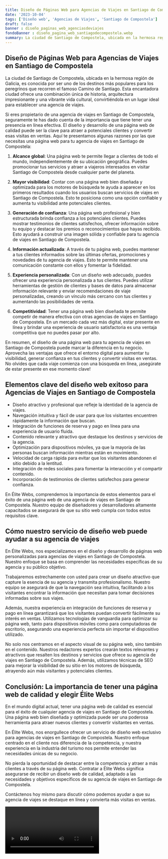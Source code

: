 ```yaml
---
title: Diseño de Páginas Web para Agencias de Viajes en Santiago de Compostela
date: '2023-10-04'
tags: ['Diseño web', 'Agencias de Viajes', 'Santiago de Compostela']
draft: false
banner : diseño_paginas_web_agenciasdeviajes
fondoBanner : diseño_pagina_web_santiagodecompostela.webp
summary: La ciudad de Santiago de Compostela, ubicada en la hermosa región de Galicia, es conocida por ser uno de los destinos más populares para los peregrinos que recorren el famoso Camino de Santiago. Esta encantadora ciudad ofrece una combinación única de historia, arquitectura impresionante y una vibrante vida cultural, convirtiéndola en un lugar ideal para establecer una agencia de viajes.
---
```


## Diseño de Páginas Web para Agencias de Viajes en Santiago de Compostela

La ciudad de Santiago de Compostela, ubicada en la hermosa región de Galicia, es conocida por ser uno de los destinos más populares para los peregrinos que recorren el famoso Camino de Santiago. Esta encantadora ciudad ofrece una combinación única de historia, arquitectura impresionante y una vibrante vida cultural, convirtiéndola en un lugar ideal para establecer una agencia de viajes.

Si eres propietario de una agencia de viajes en Santiago de Compostela, seguramente te has dado cuenta de la importancia que tiene tener una presencia en línea efectiva. El diseño y desarrollo de una página web de calidad puede ser la clave para atraer a potenciales clientes y convertir esas visitas en ventas. Aquí te presentamos algunas razones por las que necesitas una página web para tu agencia de viajes en Santiago de Compostela:

1. **Alcance global**: Una página web te permite llegar a clientes de todo el mundo, independientemente de su ubicación geográfica. Puedes promocionar tus servicios y atraer a viajeros interesados en visitar Santiago de Compostela desde cualquier parte del planeta.

2. **Mayor visibilidad**: Contar con una página web bien diseñada y optimizada para los motores de búsqueda te ayuda a aparecer en los primeros resultados cuando los usuarios buscan servicios de viajes en Santiago de Compostela. Esto te posiciona como una opción confiable y aumenta tu visibilidad ante potenciales clientes.

3. **Generación de confianza**: Una página web profesional y bien estructurada brinda confianza a los potenciales clientes. Puedes mostrar testimonios de clientes satisfechos, ofrecer información sobre tu equipo y destacar los premios o reconocimientos que hayas recibido. Esto ayudará a construir una imagen sólida y confiable para tu agencia de viajes en Santiago de Compostela.

4. **Información actualizada**: A través de tu página web, puedes mantener a tus clientes informados sobre las últimas ofertas, promociones y novedades de tu agencia de viajes. Esto te permite mantener una comunicación constante con ellos y fomentar la fidelidad.

5. **Experiencia personalizada**: Con un diseño web adecuado, puedes ofrecer una experiencia personalizada a tus clientes. Puedes utilizar herramientas de gestión de clientes y bases de datos para almacenar información relevante y enviar recomendaciones de viaje personalizadas, creando un vínculo más cercano con tus clientes y aumentando las posibilidades de venta.

6. **Competitividad**: Tener una página web bien diseñada te permite competir de manera efectiva con otras agencias de viajes en Santiago de Compostela. En un mercado cada vez más digital, estar presente en línea y brindar una experiencia de usuario satisfactoria es una ventaja competitiva que no puedes pasar por alto.

En resumen, el diseño de una página web para tu agencia de viajes en Santiago de Compostela puede marcar la diferencia en tu negocio. Aprovecha las ventajas que ofrece el entorno digital para aumentar tu visibilidad, generar confianza en tus clientes y convertir visitas en ventas. No olvides que cada viaje comienza con una búsqueda en línea, ¡asegúrate de estar presente en ese momento clave!

<GifSeo />

<Cta />

## Elementos clave del diseño web exitoso para Agencias de Viajes en Santiago de Compostela

- Diseño atractivo y profesional que refleje la identidad de la agencia de viajes.
- Navegación intuitiva y fácil de usar para que los visitantes encuentren rápidamente la información que buscan.
- Integración de funciones de reserva y pago en línea para una experiencia de usuario fluida.
- Contenido relevante y atractivo que destaque los destinos y servicios de la agencia.
- Optimización para dispositivos móviles, ya que la mayoría de las personas buscan información mientras están en movimiento.
- Velocidad de carga rápida para evitar que los visitantes abandonen el sitio debido a la lentitud.
- Integración de redes sociales para fomentar la interacción y el compartir contenido.
- Incorporación de testimonios de clientes satisfechos para generar confianza.

En Élite Webs, comprendemos la importancia de estos elementos para el éxito de una página web de una agencia de viajes en Santiago de Compostela. Nuestro equipo de diseñadores y desarrolladores altamente capacitados se asegurará de que su sitio web cumpla con todos estos requisitos clave.

## Cómo nuestro servicio de diseño web puede ayudar a su agencia de viajes

En Élite Webs, nos especializamos en el diseño y desarrollo de páginas web personalizadas para agencias de viajes en Santiago de Compostela. Nuestro enfoque se basa en comprender las necesidades específicas de su agencia y su público objetivo.

Trabajaremos estrechamente con usted para crear un diseño atractivo que capture la esencia de su agencia y transmita profesionalismo. Nuestro equipo se asegurará de que la navegación sea intuitiva, facilitando a los visitantes encontrar la información que necesitan para tomar decisiones informadas sobre sus viajes.

Además, nuestra experiencia en integración de funciones de reserva y pago en línea garantizará que los visitantes puedan convertir fácilmente su interés en ventas. Utilizamos tecnologías de vanguardia para optimizar su página web, tanto para dispositivos móviles como para computadoras de escritorio, asegurando una experiencia perfecta sin importar el dispositivo utilizado.

No solo nos centramos en el aspecto visual de su página web, sino también en el contenido. Nuestros redactores expertos crearán textos relevantes y atractivos que resalten los destinos y servicios que ofrece su agencia de viajes en Santiago de Compostela. Además, utilizamos técnicas de SEO para mejorar la visibilidad de su sitio en los motores de búsqueda, atrayendo aún más visitantes y potenciales clientes.

## Conclusión: La importancia de tener una página web de calidad y elegir Élite Webs

En el mundo digital actual, tener una página web de calidad es esencial para el éxito de cualquier agencia de viajes en Santiago de Compostela. Una página web bien diseñada y optimizada puede ser una poderosa herramienta para atraer nuevos clientes y convertir visitantes en ventas.

En Élite Webs, nos enorgullece ofrecer un servicio de diseño web exclusivo para agencias de viajes en Santiago de Compostela. Nuestro enfoque centrado en el cliente nos diferencia de la competencia, y nuestra experiencia en la industria del turismo nos permite entender las necesidades únicas de su negocio.

No pierda la oportunidad de destacar entre la competencia y atraer a más clientes a través de su página web. Contratar a Élite Webs significa asegurarse de recibir un diseño web de calidad, adaptado a las necesidades y objetivos específicos de su agencia de viajes en Santiago de Compostela.

Contáctenos hoy mismo para discutir cómo podemos ayudar a que su agencia de viajes se destaque en línea y convierta más visitas en ventas.

<Video />

<CtaBot job='Agencias de Viajes' city='Santiago de Compostela'/>

<Gmaps query='Santiago de Compostela+españa+maps' />